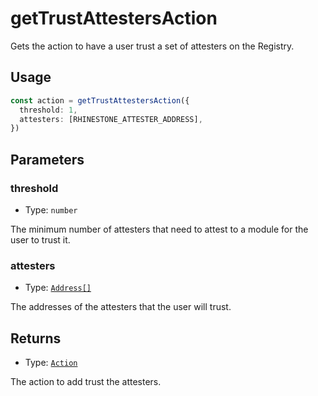 # getTrustAttestersAction

Gets the action to have a user trust a set of attesters on the Registry.

## Usage

```typescript copy
const action = getTrustAttestersAction({
  threshold: 1,
  attesters: [RHINESTONE_ATTESTER_ADDRESS],
})
```

## Parameters

### threshold

- Type: `number`

The minimum number of attesters that need to attest to a module for the user to trust it.

### attesters

- Type: [`Address[]`](https://viem.sh/docs/glossary/types#address)

The addresses of the attesters that the user will trust.

## Returns

- Type: [`Action`](/module-sdk/glossary/types#action)

The action to add trust the attesters.
